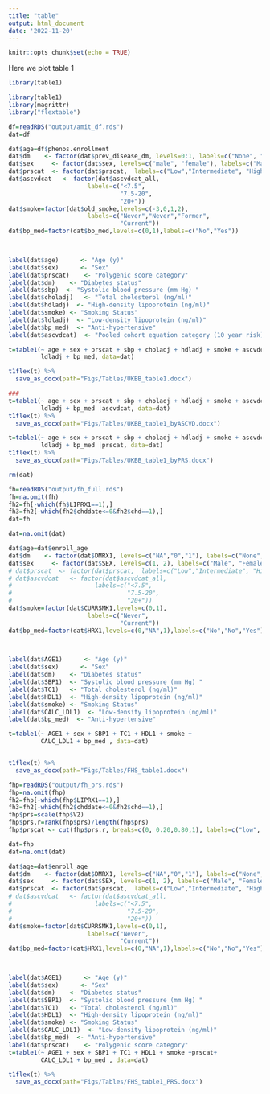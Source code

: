 ```yaml
---
title: "table"
output: html_document
date: '2022-11-20'
---
```


```r
knitr::opts_chunk$set(echo = TRUE)
```

Here we plot table 1

```r

library(table1)

library(table1)
library(magrittr)
library("flextable")
```

```r

df=readRDS("output/amit_df.rds")
dat=df

dat$age=df$phenos.enrollment
dat$dm    <- factor(dat$prev_disease_dm, levels=0:1, labels=c("None", "Diabetes Mellitus"))
dat$sex     <- factor(dat$sex, levels=c("male", "female"), labels=c("Male", "Female"))
dat$prscat  <- factor(dat$prscat,  labels=c("Low","Intermediate", "High"))
dat$ascvdcat   <- factor(dat$ascvdcat_all,
                      labels=c("<7.5",
                               "7.5-20",
                               "20+"))
dat$smoke=factor(dat$old_smoke,levels=c(-3,0,1,2),
                      labels=c("Never","Never","Former",
                               "Current"))
dat$bp_med=factor(dat$bp_med,levels=c(0,1),labels=c("No","Yes"))

                               

label(dat$age)      <- "Age (y)"
label(dat$sex)      <- "Sex"
label(dat$prscat)    <- "Polygenic score category"
label(dat$dm)    <- "Diabetes status"
label(dat$sbp)  <- "Systolic blood pressure (mm Hg) "
label(dat$choladj)   <- "Total cholesterol (ng/ml)"
label(dat$hdladj)  <- "High-density lipoprotein (ng/ml)"
label(dat$smoke) <- "Smoking Status"
label(dat$ldladj)  <- "Low-density lipoprotein (ng/ml)"
label(dat$bp_med)  <- "Anti-hypertensive"
label(dat$ascvdcat)  <- "Pooled cohort equation category (10 year risk)"

t=table1(~ age + sex + prscat + sbp + choladj + hdladj + smoke + ascvdcat+
         ldladj + bp_med, data=dat)

t1flex(t) %>% 
  save_as_docx(path="Figs/Tables/UKBB_table1.docx")
```

```r
###
t=table1(~ age + sex + prscat + sbp + choladj + hdladj + smoke + ascvdcat+
         ldladj + bp_med |ascvdcat, data=dat)
t1flex(t) %>% 
  save_as_docx(path="Figs/Tables/UKBB_table1_byASCVD.docx")

```


```r
t=table1(~ age + sex + prscat + sbp + choladj + hdladj + smoke + ascvdcat+
         ldladj + bp_med |prscat, data=dat)
t1flex(t) %>% 
  save_as_docx(path="Figs/Tables/UKBB_table1_byPRS.docx")
```


```r
rm(dat)

fh=readRDS("output/fh_full.rds")
fh=na.omit(fh)
fh2=fh[-which(fh$LIPRX1==1),]
fh3=fh2[-which(fh2$chddate<=0&fh2$chd==1),]
dat=fh

dat=na.omit(dat)

dat$age=dat$enroll_age
dat$dm    <- factor(dat$DMRX1, levels=c("NA","0","1"), labels=c("None","None","Diabetes Mellitus"))
dat$sex     <- factor(dat$SEX, levels=c(1, 2), labels=c("Male", "Female"))
# dat$prscat  <- factor(dat$prscat,  labels=c("Low","Intermediate", "High"))
# dat$ascvdcat   <- factor(dat$ascvdcat_all,
#                       labels=c("<7.5",
#                                "7.5-20",
#                                "20+"))
dat$smoke=factor(dat$CURRSMK1,levels=c(0,1),
                      labels=c("Never",
                               "Current"))
dat$bp_med=factor(dat$HRX1,levels=c(0,"NA",1),labels=c("No","No","Yes"))

                               

label(dat$AGE1)      <- "Age (y)"
label(dat$sex)      <- "Sex"
label(dat$dm)    <- "Diabetes status"
label(dat$SBP1)  <- "Systolic blood pressure (mm Hg) "
label(dat$TC1)   <- "Total cholesterol (ng/ml)"
label(dat$HDL1)  <- "High-density lipoprotein (ng/ml)"
label(dat$smoke) <- "Smoking Status"
label(dat$CALC_LDL1)  <- "Low-density lipoprotein (ng/ml)"
label(dat$bp_med)  <- "Anti-hypertensive"

t=table1(~ AGE1 + sex + SBP1 + TC1 + HDL1 + smoke +
         CALC_LDL1 + bp_med , data=dat)


t1flex(t) %>% 
  save_as_docx(path="Figs/Tables/FHS_table1.docx")

```


```r

fhp=readRDS("output/fh_prs.rds")
fhp=na.omit(fhp)
fh2=fhp[-which(fhp$LIPRX1==1),]
fh3=fh2[-which(fh2$chddate<=0&fh2$chd==1),]
fhp$prs=scale(fhp$V2)
fhp$prs.r=rank(fhp$prs)/length(fhp$prs)
fhp$prscat <- cut(fhp$prs.r, breaks=c(0, 0.20,0.80,1), labels=c("low", "intermediate","high"))

dat=fhp
dat=na.omit(dat)

dat$age=dat$enroll_age
dat$dm    <- factor(dat$DMRX1, levels=c("NA","0","1"), labels=c("None","None","Diabetes Mellitus"))
dat$sex     <- factor(dat$SEX, levels=c(1, 2), labels=c("Male", "Female"))
dat$prscat  <- factor(dat$prscat,  labels=c("Low","Intermediate", "High"))
# dat$ascvdcat   <- factor(dat$ascvdcat_all,
#                       labels=c("<7.5",
#                                "7.5-20",
#                                "20+"))
dat$smoke=factor(dat$CURRSMK1,levels=c(0,1),
                      labels=c("Never",
                               "Current"))
dat$bp_med=factor(dat$HRX1,levels=c(0,"NA",1),labels=c("No","No","Yes"))

                               

label(dat$AGE1)      <- "Age (y)"
label(dat$sex)      <- "Sex"
label(dat$dm)    <- "Diabetes status"
label(dat$SBP1)  <- "Systolic blood pressure (mm Hg) "
label(dat$TC1)   <- "Total cholesterol (ng/ml)"
label(dat$HDL1)  <- "High-density lipoprotein (ng/ml)"
label(dat$smoke) <- "Smoking Status"
label(dat$CALC_LDL1)  <- "Low-density lipoprotein (ng/ml)"
label(dat$bp_med)  <- "Anti-hypertensive"
label(dat$prscat)    <- "Polygenic score category"
t=table1(~ AGE1 + sex + SBP1 + TC1 + HDL1 + smoke +prscat+
         CALC_LDL1 + bp_med , data=dat)

t1flex(t) %>% 
  save_as_docx(path="Figs/Tables/FHS_table1_PRS.docx")
```


